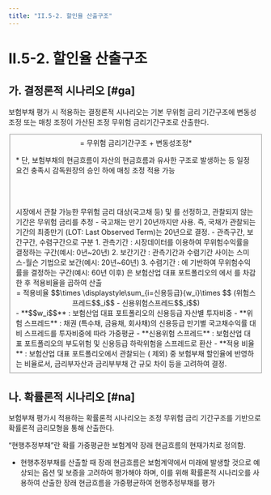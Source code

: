 ```yaml
---
title: "II.5-2. 할인율 산출구조"
---
```

# II.5-2. 할인율 산출구조

## 가. 결정론적 시나리오 [#ga]
보험부채 평가 시 적용하는 결정론적 시나리오는 기본 무위험 금리 기간구조에 변동성 조정 또는 매칭 조정이 가산된 조정 무위험 금리기간구조로 산출한다.

<Fieldset legend = "결정론적 시나리오 산출 기본구조" toggleable>

<Math>
결정론적 시나리오
  <center>
   = 무위험 금리기간구조 + 변동성조정*
  </center>

<SubText> \* 단, 보험부채의 현금흐름이 자산의 현금흐름과 유사한 구조로 발생하는 등 일정 요건 충족시 감독원장의 승인 하에 매칭 조정 적용 가능</SubText>
</Math>

<br/><br/>

<TabView>
  <TabPanel header="무위험 금리기간구조">
<SCard>
시장에서 관찰 가능한 무위험 금리 대상(국고채 등) 및 <OverlayDemo id="최종관찰만기" />를 선정하고, 관찰되지 않는 기간은 무위험 금리를 추정
- 국고채는 만기 20년까지만 사용. 즉, 국채가 관찰되는 기간의 최종만기 (LOT: Last Observed Term)는 20년으로 결정.
- 관측구간, 보간구간, 수렴구간으로 구분
1. 관측기간 : 시장데이터를 이용하여 무위험수익률을 결정하는 구간(예시: 0년~20년)
2. 보간기간 : 관측기간과 수렴기간 사이는 스미스-월슨 기법으로 보간(예시: 20년~60년)
3. 수렴기간 : <OverlayDemo id="최종관찰만기" />에 기반하여 무위험수익률을 결정하는 구간(예시: 60년 이후)
</SCard>
  </TabPanel>

  <TabPanel header="변동성 조정">
<SCard>
<OverlayDemo id="변동성조정" />은 보험산업 대표 포트폴리오의 <OverlayDemo id="위험스프레드" />에서 <OverlayDemo id="신용위험스프레드" />를 차감한 후 적용비율을 곱하여 산출

<Math marginRatio = '2%' >
변동성조정
  <center>
   = 적용비율 $$\times \displaystyle\sum_{i=신용등급}{w_i}\times $$ (위험스프레드$$_i$$ - 신용위험스프레드$$_i$$)
   </center>
<SCard>
 - **$$w_i$$** : 보험산업 대표 포트폴리오의 신용등급 자산별 투자비중
 - **위험 스프레드** : 채권 (특수채, 금융채, 회사채)의 신용등급 만기별 국고채수익률 대비 스프레드를 투자비중에 따라 가중평균
 - **신용위험 스프레드** : 보험산업 대표 포트폴리오의 부도위험 및 신용등급 하락위험을 스프레드로 환산
 - **적용 비율** : 보험산업 대표 포트폴리오에서 관찰되는 <OverlayDemo id="위험스프레드"/> (<OverlayDemo id="신용위험스프레드"/> 제외) 중 보험부채 할인율에 반영하는 비율로서, 금리부자산과 금리부부채 간 규모 차이 등을 고려하여 결정.
</SCard>
</Math>
</SCard>
  </TabPanel>

</TabView>

</Fieldset>



## 나. 확률론적 시나리오 [#na]

보험부채 평가시 적용하는 확률론적 시나리오는 조정 무위험 금리 기간구조를 기반으로 확률론적 금리모형을 통해 산출한다.


<Accordion multiple activeIndex={[]}>
<AccordionTab header="확률론적 시나리오의 필요성">

“현행추정부채”란 확률 가중평균한 보험계약 장래 현금흐름의 현재가치로 정의함.
- 현행추정부채를 산출할 때 장래 현금흐름은 보험계약에서 미래에 발생할 것으로 예상되는 옵션 및 보증을 고려하여 평가해야 하며, 이를 위해 확률론적 시나리오를 사용하여 산출한 장래 현금흐름을 가중평균하여 현행추정부채를 평가

</AccordionTab>
</Accordion>
